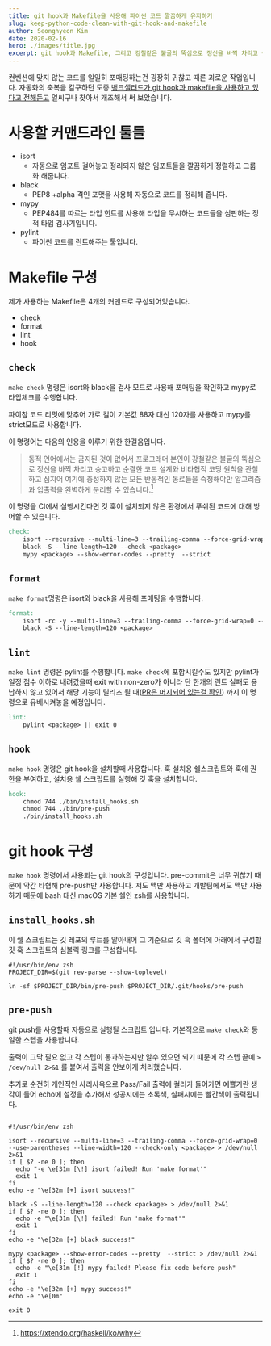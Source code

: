 ```yaml
---
title: git hook과 Makefile을 사용해 파이썬 코드 깔끔하게 유지하기
slug: keep-python-code-clean-with-git-hook-and-makefile
author: Seonghyeon Kim
date: 2020-02-16
hero: ./images/title.jpg
excerpt: git hook과 Makefile, 그리고 강철같은 불굴의 뚝심으로 정신을 바짝 차리고 숭고하고 순결한 코드 설계와 비타협적 코딩 원칙을 관철하기
---
```


컨벤션에 맞지 않는 코드를 일일히 포매팅하는건 굉장히 귀찮고 때론 괴로운 작업입니다.
자동화의 축복을 갈구하던 도중 [뱅크샐러드가 git hook과 makefile을 사용하고 있다고 전해듣고](https://github.com/Rainist/python/blob/master/%7B%7Bcookiecutter.project_slug%7D%7D/Makefile) 얼씨구나 찾아서 개조해서 써 보았습니다.

# 사용할 커맨드라인 툴들
- isort
    - 자동으로 임포트 걸어놓고 정리되지 않은 임포트들을 깔끔하게 정렬하고 그룹화 해줍니다.
- black
    - PEP8 +alpha 격인 포맷을 사용해 자동으로 코드를 정리해 줍니다.
- mypy
    - PEP484를 따르는 타입 힌트를 사용해 타입을 무시하는 코드들을 심판하는 정적 타입 검사기입니다.
- pylint
    - 파이썬 코드를 린트해주는 툴입니다.

# Makefile 구성

제가 사용하는 Makefile은 4개의 커맨드로 구성되어있습니다.

- check
- format
- lint
- hook

## `check`
`make check` 명령은 isort와 black을 검사 모드로 사용해 포매팅을 확인하고 mypy로 타입체크를 수행합니다.

파이참 코드 리밋에 맞추어 가로 길이 기본값 88자 대신 120자를 사용하고 mypy를 strict모드로 사용합니다. 

이 명령어는 다음의 인용을 이루기 위한 한걸음입니다. 
> 동적 언어에서는 금지된 것이 없어서 프로그래머 본인이 강철같은 불굴의 뚝심으로 정신을 바짝 차리고 숭고하고 순결한 코드 설계와 비타협적 코딩 원칙을 관철하고 심지어 여기에 충성하지 않는 모든 반동적인 동료들을 숙청해야만 알고리즘과 입출력을 완벽하게 분리할 수 있습니다.[^1]

이 명령을 CI에서 실행시킨다면 깃 훅이 설치되지 않은 환경에서 푸쉬된 코드에 대해 방어할 수 있습니다.

```makefile
check:
	isort --recursive --multi-line=3 --trailing-comma --force-grid-wrap=0 --use-parentheses --line-width=120 --check-only <package>
	black -S --line-length=120 --check <package>
	mypy <package> --show-error-codes --pretty  --strict
```

## `format`
`make format`명령은 isort와 black을 사용해 포매팅을 수행합니다.

```makefile
format:
	isort -rc -y --multi-line=3 --trailing-comma --force-grid-wrap=0 --use-parentheses --line-width=120 <package>
	black -S --line-length=120 <package>
```

## `lint`
`make lint` 명령은 pylint를 수행합니다. `make check`에 포함시킬수도 있지만 pylint가 일정 점수 이하로 내려갔을때 exit with non-zero가 아니라 
단 한개의 린트 실패도 용납하지 않고 있어서 해당 기능이 릴리즈 될 때([PR은 머지되어 있는걸 확인](https://github.com/PyCQA/pylint/pull/3260)) 까지 이 명령으로 유배시켜놓을 예정입니다.

```makefile
lint:
	pylint <package> || exit 0
```

## `hook`
`make hook` 명령은 git hook을 설치할때 사용합니다. 훅 설치용 쉘스크립트와 훅에 권한을 부여하고, 설치용 쉘 스크립트를 실행해 깃 훅을 설치합니다.

```makefile
hook:
	chmod 744 ./bin/install_hooks.sh
	chmod 744 ./bin/pre-push
	./bin/install_hooks.sh
```

# git hook 구성

`make hook` 명령에서 사용되는 git hook의 구성입니다. pre-commit은 너무 귀찮기 때문에 약간 타협해 pre-push만 사용합니다. 
저도 맥만 사용하고 개발팀에서도 맥만 사용하기 때문에 bash 대신 macOS 기본 쉘인 zsh를 사용합니다.

## `install_hooks.sh`

이 쉘 스크립트는 깃 레포의 루트를 알아내어 그 기준으로 깃 훅 폴더에 아래에서 구성할 깃 훅 스크립트의 심볼릭 링크를 구성합니다.

```
#!/usr/bin/env zsh
PROJECT_DIR=$(git rev-parse --show-toplevel)

ln -sf $PROJECT_DIR/bin/pre-push $PROJECT_DIR/.git/hooks/pre-push
```

## `pre-push`
git push를 사용할때 자동으로 실행될 스크립트 입니다. 기본적으로 `make check`와 동일한 스텝을 사용합니다.

출력이 그닥 필요 없고 각 스텝이 통과하는지만 알수 있으면 되기 떄문에 각 스텝 끝에 `> /dev/null 2>&1` 를 붙여서 출력을 안보이게 처리했습니다.

추가로 순전히 개인적인 사리사욕으로 Pass/Fail 출력에 컬러가 들어가면 예쁠거란 생각이 들어 echo에 설정을 추가해서 성공시에는 초록색, 실패시에는 빨간색이 출력됩니다.

```shell script
  
#!/usr/bin/env zsh

isort --recursive --multi-line=3 --trailing-comma --force-grid-wrap=0 --use-parentheses --line-width=120 --check-only <package> > /dev/null 2>&1
if [ $? -ne 0 ]; then
  echo "-e \e[31m [\!] isort failed! Run 'make format'"
  exit 1
fi
echo -e "\e[32m [+] isort success!"

black -S --line-length=120 --check <package> > /dev/null 2>&1
if [ $? -ne 0 ]; then
  echo -e "\e[31m [\!] failed! Run 'make format'"
  exit 1
fi
echo -e "\e[32m [+] black success!"

mypy <package> --show-error-codes --pretty  --strict > /dev/null 2>&1
if [ $? -ne 0 ]; then
  echo -e "\e[31m [!] mypy failed! Please fix code before push"
  exit 1
fi
echo -e "\e[32m [+] mypy success!"
echo -e "\e[0m"

exit 0
```

[^1]: https://xtendo.org/haskell/ko/why